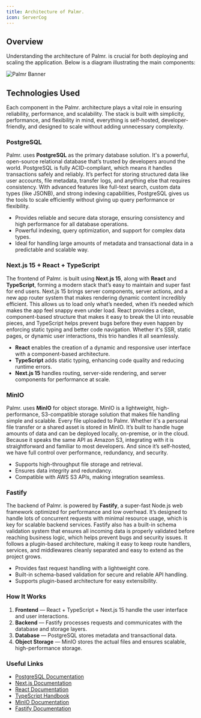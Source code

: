```yaml
---
title: Architecture of Palmr.
icon: ServerCog
---
```


## Overview

Understanding the architecture of Palmr. is crucial for both deploying and scaling the application. Below is a diagram illustrating the main components:

![Palmr Banner](/assets/v2/general/architecture.png)

## Technologies Used  

Each component in the Palmr. architecture plays a vital role in ensuring reliability, performance, and scalability. The stack is built with simplicity, performance, and flexibility in mind, everything is self-hosted, developer-friendly, and designed to scale without adding unnecessary complexity.


### PostgreSQL 
Palmr. uses **PostgreSQL** as the primary database solution. It's a powerful, open-source relational database that’s trusted by developers around the world. PostgreSQL is fully ACID-compliant, which means it handles transactions safely and reliably. It’s perfect for storing structured data like user accounts, file metadata, transfer logs, and anything else that requires consistency. With advanced features like full-text search, custom data types (like JSONB), and strong indexing capabilities, PostgreSQL gives us the tools to scale efficiently without giving up query performance or flexibility.

- Provides reliable and secure data storage, ensuring consistency and high performance for all database operations.  
- Powerful indexing, query optimization, and support for complex data types.  
- Ideal for handling large amounts of metadata and transactional data in a predictable and scalable way.  


### Next.js 15 + React + TypeScript  
The frontend of Palmr. is built using **Next.js 15**, along with **React** and **TypeScript**, forming a modern stack that’s easy to maintain and super fast for end users. Next.js 15 brings server components, server actions, and a new app router system that makes rendering dynamic content incredibly efficient. This allows us to load only what’s needed, when it’s needed which makes the app feel snappy even under load. React provides a clean, component-based structure that makes it easy to break the UI into reusable pieces, and TypeScript helps prevent bugs before they even happen by enforcing static typing and better code navigation. Whether it's SSR, static pages, or dynamic user interactions, this trio handles it all seamlessly.

- **React** enables the creation of a dynamic and responsive user interface with a component-based architecture.  
- **TypeScript** adds static typing, enhancing code quality and reducing runtime errors.  
- **Next.js 15** handles routing, server-side rendering, and server components for performance at scale.  


### MinIO  
Palmr. uses **MinIO** for object storage. MinIO is a lightweight, high-performance, S3-compatible storage solution that makes file handling simple and scalable. Every file uploaded to Palmr. Whether it's a personal file transfer or a shared asset is stored in MinIO. It’s built to handle huge amounts of data and can be deployed locally, on-premise, or in the cloud. Because it speaks the same API as Amazon S3, integrating with it is straightforward and familiar to most developers. And since it’s self-hosted, we have full control over performance, redundancy, and security.

- Supports high-throughput file storage and retrieval.  
- Ensures data integrity and redundancy.  
- Compatible with AWS S3 APIs, making integration seamless.  


### Fastify  
The backend of Palmr. is powered by **Fastify**, a super-fast Node.js web framework optimized for performance and low overhead. It’s designed to handle lots of concurrent requests with minimal resource usage, which is key for scalable backend services. Fastify also has a built-in schema validation system that ensures all incoming data is properly validated before reaching business logic, which helps prevent bugs and security issues. It follows a plugin-based architecture, making it easy to keep route handlers, services, and middlewares cleanly separated and easy to extend as the project grows.

- Provides fast request handling with a lightweight core.  
- Built-in schema-based validation for secure and reliable API handling.  
- Supports plugin-based architecture for easy extensibility.  


### How It Works  
1. **Frontend** — React + TypeScript + Next.js 15 handle the user interface and user interactions.  
2. **Backend** — Fastify processes requests and communicates with the database and storage layers.  
3. **Database** — PostgreSQL stores metadata and transactional data.  
4. **Object Storage** — MinIO stores the actual files and ensures scalable, high-performance storage.  


### Useful Links
- [PostgreSQL Documentation](https://www.postgresql.org/docs/)
- [Next.js Documentation](https://nextjs.org/docs)
- [React Documentation](https://react.dev/)
- [TypeScript Handbook](https://www.typescriptlang.org/docs/)
- [MinIO Documentation](https://min.io/docs/minio/container/index.html)
- [Fastify Documentation](https://fastify.dev/docs/latest/)

